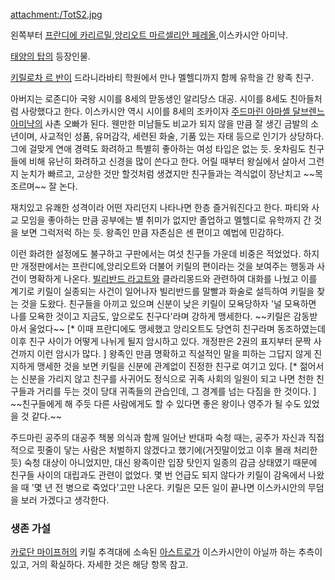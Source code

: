 attachment:/TotS2.jpg

왼쪽부터 [[프란디에 카리르밀]],[[앙리오트 마르셀리안 페레올]],이스카시안 아미냑.

[[태양의 탑]]의 등장인물.

[[키릴로차 르 반]]이 드라니라바티 학원에서 만나 멜헬디까지 함께 유학을 간 왕족 친구.

아버지는 로존디아 국왕 시이를 8세의 맏동생인 알리당스 대공. 시이를 8세도 친아들처럼 사랑했다고 한다. 이스카시안 역시 시이를 8세의 조카이자 [[주드마린 아마셸 달브렌느 아미냑]]의 사촌 오빠가 된다. 웬만한 미남들도 비교가 되지 않을 만큼 잘 생긴 금발의 소년이며, 사교적인 성품, 유머감각, 세련된 화술, 기품 있는 자태 등으로 인기가 상당하다. 그에 걸맞게 연애 경력도 화려하고 특별히 좋아하는 여성 타입은 없는 듯. 옷차림도 친구들에 비해 유난히 화려하고 신경을 많이 쓴다고 한다. 어릴 때부터 왕실에서 살아서 그런지 눈치가 빠르고, 고상한 것만 할것처럼 생겼지만 친구들과는 격식없이 장난치고 ~~목조르며~~ 잘 논다. 

재치있고 유쾌한 성격이라 어떤 자리던지 나타나면 한층 즐거워진다고 한다. 파티와 사교 모임을 좋아하는 만큼 공부에는 별 취미가 없지만 졸업하고 멜헬디로 유학까지 간 것을 보면 그럭저럭 하는 듯. 왕족인 만큼 자존심은 센 편이고 예법에 민감하다.

이런 화려한 설정에도 불구하고 구판에서는 여섯 친구들 가운데 비중은 적었었다. 하지만 개정판에서는 프란디에,앙리오트와 더불어 키릴의 편이라는 것을 보여주는 행동과 사건이 명확하게 나온다. [[빌리반드 라고트]]와 클라리몽드와 관련하여 대화를 나눴고 이를 계기로 키릴이 실종되는 사건이 일어나자 빌리반드를 말빨과 화술로 설득하여 키릴을 찾는 것을 도왔다. 친구들을 아끼고 있으며 신분이 낮은 키릴이 모욕당하자 '널 모욕하면 나를 모욕한 것이고 지금도, 앞으로도 친구다'라며 강하게 맹세한다. ~~키릴은 감동받아서 울었다~~  [* 이때 프란디에도 맹세했고 앙리오트도 당연히 친구라며 동조하였는데 이후 친구 사이가 어떻게 나뉘게 될지 암시하고 있다. 개정판은 2권의 표지부터 문짝 사건까지 이런 암시가 많다. ] 왕족인 만큼 명확하고 직설적인 말을 피하는 그답지 않게 진지하게 맹세한 것을 보면 키릴을 신분에 관계없이 진정한 친구로 여기고 있다. [* 젊어서는 신분을 가리지 않고 친구를 사귀어도 정식으로 귀족 사회의 일원이 되고 나면 천한 친구들과 거리를 두는 것이 당대 귀족들의 관습인데, 그 경계를 넘는 다짐을 한 것이다. ] ~~친구들에게 해 주듯 다른 사람에게도 할 수 있다면 좋은 왕이나 영주가 될 수도 있었을 것 같다.~~

주드마린 공주의 대공주 책봉 의식과 함께 일어난 반대파 숙청 때는, 공주가 자신과 직접적으로 핏줄이 닿는 사람은 처벌하지 않겠다고 했기에(거짓말이었고 이후 몰래 처리한듯) 숙청 대상이 아니었지만, 대신 왕족이란 입장 탓인지 일종의 감금 상태였기 때문에 친구들 사이의 대립과도 관련이 없었다. 몇 번 언급도 되지 않다가 키릴이 감옥에서 나왔을 때 '몇 년 전 병으로 죽었다'고만 나온다. 키릴은 모든 일이 끝나면 이스카시안의 무덤을 보러 가겠다고 생각한다.

=== 생존 가설 ===
[[카로단 마이프허]]의 키릴 추격대에 소속된 [[아스트로(태양의 탑)|아스트로]]가 이스카시안이 아닐까 하는 추측이 있고, 거의 확실하다. 자세한 것은 해당 항목 참고.
